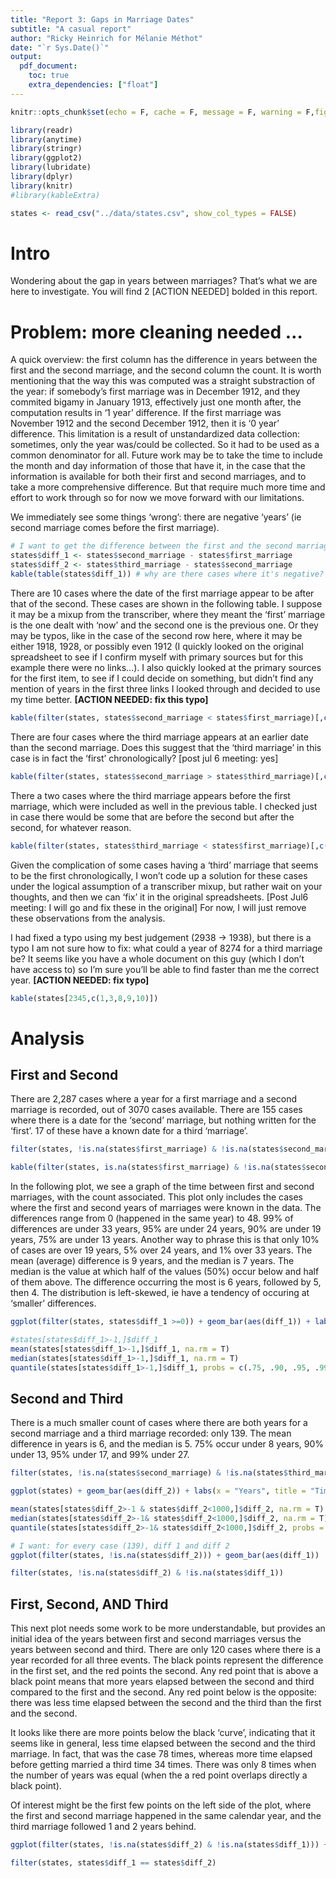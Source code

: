```yaml
---
title: "Report 3: Gaps in Marriage Dates"
subtitle: "A casual report"
author: "Ricky Heinrich for Mélanie Méthot"
date: "`r Sys.Date()`"
output: 
  pdf_document: 
    toc: true
    extra_dependencies: ["float"]
---
```


```r
knitr::opts_chunk$set(echo = F, cache = F, message = F, warning = F,fig.pos = "H")
```
```r
library(readr)
library(anytime)
library(stringr)
library(ggplot2)
library(lubridate)
library(dplyr)
library(knitr)
#library(kableExtra)
```

```r
states <- read_csv("../data/states.csv", show_col_types = FALSE)
```

# Intro
Wondering about the gap in years between marriages? That's what we are here to investigate. You will find 2 [ACTION NEEDED] bolded in this report. 

# Problem: more cleaning needed ...
A quick overview: the first column has the difference in years between the first and the second marriage, and the second column the count. It is worth mentioning that the way this was computed was a straight substraction of the year: if somebody's first marriage was in December 1912, and they commited bigamy in January 1913, effectively just one month after, the computation results in '1 year' difference. If the first marriage was November 1912 and the second December 1912, then it is '0 year' difference. This limitation is a result of unstandardized data collection: sometimes, only the year was/could be collected. So it had to be used as a common denominator for all. Future work may be to take the time to include the month and day information of those that have it, in the case that the information is available for both their first and second marriages, and to take a more comprehensive difference. But that require much more time and effort to work through so for now we move forward with our limitations.

We immediately see some things 'wrong': there are negative 'years' (ie second marriage comes before the first marriage).

```r
# I want to get the difference between the first and the second marriages
states$diff_1 <- states$second_marriage - states$first_marriage
states$diff_2 <- states$third_marriage - states$second_marriage
kable(table(states$diff_1)) # why are there cases where it's negative? need some data cleaning
```
There are 10 cases where the date of the first marriage appear to be after that of the second. These cases are shown in the following table. I suppose it may be a mixup from the transcriber, where they meant the 'first' marriage is the one dealt with 'now' and the second one is the previous one. Or they may be typos, like in the case of the second row here, where it may be either 1918, 1928, or possibly even 1912 (I quickly looked on the original spreadsheet to see if I confirm myself with primary sources but for this example there were no links...). I also quickly looked at the primary sources for the first item, to see if I could decide on something, but didn't find any mention of years in the first three links I looked through and decided to use my time better. **[ACTION NEEDED: fix this typo]**

```r
kable(filter(states, states$second_marriage < states$first_marriage)[,c(1,8,9,10)], row.names = T)
```
There are four cases where the third marriage appears at an earlier date than the second marriage. Does this suggest that the 'third marriage' in this case is in fact the 'first' chronologically? [post jul 6 meeting: yes]

```r
kable(filter(states, states$second_marriage > states$third_marriage)[,c(1,8,9,10)], row.names = T)
```
There a two cases where the third marriage appears before the first marriage, which were included as well in the previous table. I checked just in case there would be some that are before the second but after the second, for whatever reason.
```r
kable(filter(states, states$third_marriage < states$first_marriage)[,c(1,8,9,10)], row.names = T)
```


Given the complication of some cases having a 'third' marriage that seems to be the first chronologically, I won't code up a solution for these cases under the logical assumption of a transcriber mixup, but rather wait on your thoughts, and then we can 'fix' it in the original spreadsheets. [Post Jul6 meeting: I will go and fix these in the original] For now, I will just remove these observations from the analysis.


I had fixed a typo using my best judgement (2938 -> 1938), but there is a typo I am not sure how to fix: what could a year of 8274 for a third marriage be? It seems like you have a whole document on this guy (which I don't have access to) so I'm sure you'll be able to find faster than me the correct year. **[ACTION NEEDED: fix typo]** 

```r
kable(states[2345,c(1,3,8,9,10)])
```



# Analysis

## First and Second

There are 2,287 cases where a year for a first marriage and a second marriage is recorded, out of 3070 cases available. There are 155 cases where there is a date for the 'second' marriage, but nothing written for the 'first'. 17 of these have a known date for a third 'marriage'. 
```r
filter(states, !is.na(states$first_marriage) & !is.na(states$second_marriage))
```

```r
kable(filter(states, is.na(states$first_marriage) & !is.na(states$second_marriage) & is.na(states$ind_first_marriage) & !is.na(states$THIRD_))[,c(1,8,9,10)], row.names = T)
```

In the following plot, we see a graph of the time between first and second marriages, with the count associated. This plot only includes the cases where the first and second years of marriages were known in the data. The differences range from 0 (happened in the same year) to 48. 99% of differences are under 33 years, 95% are under 24 years, 90% are under 19 years, 75% are under 13 years. Another way to phrase this is that only 10% of cases are over 19 years, 5% over 24 years, and 1% over 33 years. The mean (average) difference is 9 years, and the median is 7 years. The median is the value at which half of the values (50%) occur below and half of them above. The difference occurring the most is 6 years, followed by 5, then 4. The distribution is left-skewed, ie have a tendency of occuring at 'smaller' differences.
```r
ggplot(filter(states, states$diff_1 >=0)) + geom_bar(aes(diff_1)) + labs(x = "Years", title = "Time Between First and Second Marriage", subtitle = "n = 2,287")
```
```r
#states[states$diff_1>-1,]$diff_1
mean(states[states$diff_1>-1,]$diff_1, na.rm = T)
median(states[states$diff_1>-1,]$diff_1, na.rm = T)
quantile(states[states$diff_1>-1,]$diff_1, probs = c(.75, .90, .95, .99), na.rm = T)
```
## Second and Third
There is a much smaller count of cases where there are both years for a second marriage and a third marriage recorded: only 139. The mean difference in years is 6, and the median is 5. 75% occur under 8 years, 90% under 13, 95% under 17, and 99% under 27. 

```r
filter(states, !is.na(states$second_marriage) & !is.na(states$third_marriage))[,c(9,10)]
```


```r
ggplot(states) + geom_bar(aes(diff_2)) + labs(x = "Years", title = "Time Between Second and Third Marriage", subtitle = "n = 139") + xlim(-1,30)
```

```r
mean(states[states$diff_2>-1 & states$diff_2<1000,]$diff_2, na.rm = T)
median(states[states$diff_2>-1& states$diff_2<1000,]$diff_2, na.rm = T)
quantile(states[states$diff_2>-1& states$diff_2<1000,]$diff_2, probs = c(.75, .90, .95, .99), na.rm = T)
```
```r
# I want: for every case (139), diff 1 and diff 2
ggplot(filter(states, !is.na(states$diff_2))) + geom_bar(aes(diff_1))
```
```r
filter(states, !is.na(states$diff_2) & !is.na(states$diff_1))
```
## First, Second, AND Third

This next plot needs some work to be more understandable, but provides an initial idea of the years between first and second marriages versus the years between second and third. There are only 120 cases where there is a year recorded for all three events. The black points represent the difference in the first set, and the red points the second. Any red point that is above a black point means that more years elapsed between the second and third compared to the first and the second. Any red point below is the opposite: there was less time elapsed between the second and the third than the first and the second. 

It looks like there are more points below the black 'curve', indicating that it seems like in general, less time elapsed between the second and the third marriage. In fact, that was the case 78 times, whereas more time elapsed before getting married a third time 34 times. There was only 8 times when the number of years was equal (when the a red point overlaps directly a black point). 

Of interest might be the first few points on the left side of the plot, where the first and second marriage happened in the same calendar year, and the third marriage followed 1 and 2 years behind.  

```r
ggplot(filter(states, !is.na(states$diff_2) & !is.na(states$diff_1))) + geom_point(aes(y=diff_1, x = reorder(NAME, diff_1))) + geom_point(aes(y=diff_2, x=reorder(NAME,diff_1)), color = "red") + ylim(0,35) + theme(axis.text.x=element_blank()) + labs(x = "Cases", title = "Comparison of Years between First and Second Marriage (black) \n and between Second and Third Marriage (red)", subtitle = "n = 120", y = "Years Between") 
```

```r
filter(states, states$diff_1 == states$diff_2)
```

